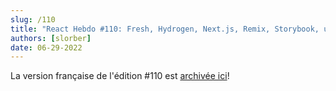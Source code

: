```yaml
---
slug: /110
title: "React Hebdo #110: Fresh, Hydrogen, Next.js, Remix, Storybook, useEffect, MJML, MDX, React-Native, ES2022..."
authors: [slorber]
date: 06-29-2022
---
```


La version française de l'édition #110 est [archivée ici](https://www.getrevue.co/profile/sebastien-lorber/issues/react-hebdo-110-fresh-hydrogen-next-js-remix-storybook-useeffect-mjml-mdx-react-native-es2022-1235590)!
